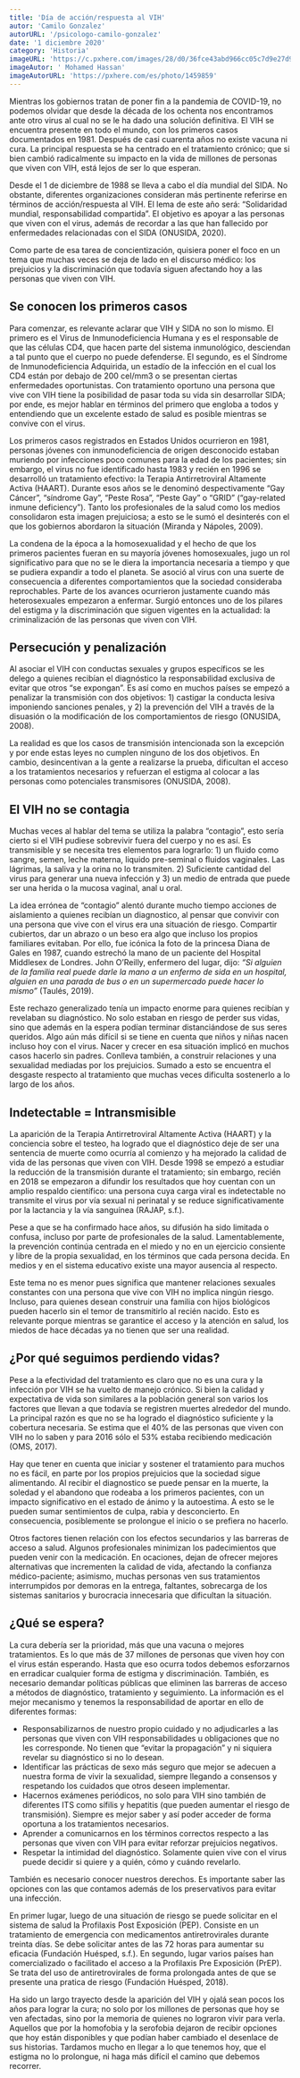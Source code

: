 ```yaml
---
title: 'Día de acción/respuesta al VIH'
autor: 'Camilo Gonzalez'
autorURL: '/psicologo-camilo-gonzalez'
date: '1 diciembre 2020'
category: 'Historia'
imageURL: 'https://c.pxhere.com/images/28/d0/36fce43abd966cc05c7d9e27d9b8-1459859.jpg!d'
imageAutor: ' Mohamed Hassan'
imageAutorURL: 'https://pxhere.com/es/photo/1459859'
---
```


Mientras los gobiernos tratan de poner fin a la pandemia de COVID-19, no podemos olvidar que desde la década de los ochenta nos encontramos ante otro virus al cual no se le ha dado una solución definitiva. El VIH se encuentra presente en todo el mundo, con los primeros casos documentados en 1981. Después de casi cuarenta años no existe vacuna ni cura. La principal respuesta se ha centrado en el tratamiento crónico; que si bien cambió radicalmente su impacto en la vida de millones de personas que viven con VIH, está lejos de ser lo que esperan.

Desde el 1 de diciembre de 1988 se lleva a cabo el día mundial del SIDA. No obstante, diferentes organizaciones consideran más pertinente referirse en términos de acción/respuesta al VIH. El lema de este año será: “Solidaridad mundial, responsabilidad compartida”. El objetivo es apoyar a las personas que viven con el virus, además de recordar a las que han fallecido por enfermedades relacionadas con el SIDA (ONUSIDA, 2020).

Como parte de esa tarea de concientización, quisiera poner el foco en un tema que muchas veces se deja de lado en el discurso médico: los prejuicios y la discriminación que todavía siguen afectando hoy a las personas que viven con VIH.

## Se conocen los primeros casos

Para comenzar, es relevante aclarar que VIH y SIDA no son lo mismo. El primero es el Virus de Inmunodeficiencia Humana y es el responsable de que las células CD4, que hacen parte del sistema inmunológico, desciendan a tal punto que el cuerpo no puede defenderse. El segundo, es el Síndrome de Inmunodeficiencia Adquirida, un estadío de la infección en el cual los CD4 están por debajo de 200 cel/mm3 o se presentan ciertas enfermedades oportunistas. Con tratamiento oportuno una persona que vive con VIH tiene la posibilidad de pasar toda su vida sin desarrollar SIDA; por ende, es mejor hablar en términos del primero que engloba a todos y entendiendo que un excelente estado de salud es posible mientras se convive con el virus.

<ImageCaption
  src="https://pbs.twimg.com/media/ETE1nVoXkAMBFIp?format=jpg&name=small"
  alt="peste_rosa"
  href="https://twitter.com/fedkukso/status/1238830394398724105"
  text="Diario Crónica – Argentina"
/>

Los primeros casos registrados en Estados Unidos ocurrieron en 1981, personas jóvenes con inmunodeficiencia de origen desconocido estaban muriendo por infecciones poco comunes para la edad de los pacientes; sin embargo, el virus no fue identificado hasta 1983 y recién en 1996 se desarrolló un tratamiento efectivo: la Terapia Antirretroviral Altamente Activa (HAART). Durante esos años se le denominó despectivamente “Gay Cáncer”, “síndrome Gay”, “Peste Rosa”, “Peste Gay” o “GRID” (“gay-related inmune deficiency”). Tanto los profesionales de la salud como los medios consolidaron esta imagen prejuiciosa; a esto se le sumó el desinterés con el que los gobiernos abordaron la situación (Miranda y Nápoles, 2009).

La condena de la época a la homosexualidad y el hecho de que los primeros pacientes fueran en su mayoría jóvenes homosexuales, jugo un rol significativo para que no se le diera la importancia necesaria a tiempo y que se pudiera expandir a todo el planeta. Se asoció al virus con una suerte de consecuencia a diferentes comportamientos que la sociedad consideraba reprochables. Parte de los avances ocurrieron justamente cuando más heterosexuales empezaron a enfermar. Surgió entonces uno de los pilares del estigma y la discriminación que siguen vigentes en la actualidad: la criminalización de las personas que viven con VIH.

## Persecución y penalización

Al asociar el VIH con conductas sexuales y grupos específicos se les delego a quienes recibían el diagnóstico la responsabilidad exclusiva de evitar que otros “se expongan”. Es así como en muchos países se empezó a penalizar la transmisión con dos objetivos: 1) castigar la conducta lesiva imponiendo sanciones penales, y 2) la prevención del VIH a través de la disuasión o la modificación de los comportamientos de riesgo (ONUSIDA, 2008).

<ImageCaption
  src="https://images.unsplash.com/photo-1495627055387-01ce4accae8e?ixlib=rb-1.2.1&ixid=MnwxMjA3fDB8MHxwaG90by1wYWdlfHx8fGVufDB8fHx8&auto=format&fit=crop&w=751&q=80"
  alt="soledad"
  href="https://unsplash.com/photos/7LJ20fadcwQ"
  text="Foto de Samuel Austin"
/>

La realidad es que los casos de transmisión intencionada son la excepción y por ende estas leyes no cumplen ninguno de los dos objetivos. En cambio, desincentivan a la gente a realizarse la prueba, dificultan el acceso a los tratamientos necesarios y refuerzan el estigma al colocar a las personas como potenciales transmisores (ONUSIDA, 2008).

## El VIH no se contagia

Muchas veces al hablar del tema se utiliza la palabra “contagio”, esto sería cierto si el VIH pudiese sobrevivir fuera del cuerpo y no es así. Es transmisible y se necesita tres elementos para lograrlo: 1) un fluido como sangre, semen, leche materna, liquido pre-seminal o fluidos vaginales. Las lágrimas, la saliva y la orina no lo transmiten. 2) Suficiente cantidad del virus para generar una nueva infección y 3) un medio de entrada que puede ser una herida o la mucosa vaginal, anal u oral.

La idea errónea de “contagio” alentó durante mucho tiempo acciones de aislamiento a quienes recibían un diagnostico, al pensar que convivir con una persona que vive con el virus era una situación de riesgo. Compartir cubiertos, dar un abrazo o un beso era algo que incluso los propios familiares evitaban. Por ello, fue icónica la foto de la princesa Diana de Gales en 1987, cuando estrechó la mano de un paciente del Hospital Middlesex de Londres. John O’Reilly, enfermero del lugar, dijo: _“Si alguien de la familia real puede darle la mano a un enfermo de sida en un hospital, alguien en una parada de bus o en un supermercado puede hacer lo mismo”_ (Taulés, 2019).

<ImageCaption
  src="https://www.ecestaticos.com/image/clipping/391/521/5228d69cf5a56c0bd4658bbe851c4609/el-pequeno-gran-gesto-de-lady-di-que-cambio-la-lucha-contra-el-sida.jpg"
  alt="Diana de Gales"
  href="https://www.vanitatis.elconfidencial.com/casas-reales/2019-12-01/lady-di-foto-gesto-lucha-sida_2356067/"
  text="Diana de Gales . Hospital Middlesex"
/>

Este rechazo generalizado tenía un impacto enorme para quienes recibían y revelaban su diagnóstico. No solo estaban en riesgo de perder sus vidas, sino que además en la espera podían terminar distanciándose de sus seres queridos. Algo aún más difícil si se tiene en cuenta que niños y niñas nacen incluso hoy con el virus. Nacer y crecer en esa situación implicó en muchos casos hacerlo sin padres. Conlleva también, a construir relaciones y una sexualidad mediadas por los prejuicios. Sumado a esto se encuentra el desgaste respecto al tratamiento que muchas veces dificulta sostenerlo a lo largo de los años.

## Indetectable = Intransmisible

La aparición de la Terapia Antirretroviral Altamente Activa (HAART) y la conciencia sobre el testeo, ha logrado que el diagnóstico deje de ser una sentencia de muerte como ocurría al comienzo y ha mejorado la calidad de vida de las personas que viven con VIH. Desde 1998 se empezó a estudiar la reducción de la transmisión durante el tratamiento; sin embargo, recién en 2018 se empezaron a difundir los resultados que hoy cuentan con un amplio respaldo científico: una persona cuya carga viral es indetectable no transmite el virus por vía sexual ni perinatal y se reduce significativamente por la lactancia y la vía sanguínea (RAJAP, s.f.).

<ImageCaption
  src="https://upload.wikimedia.org/wikipedia/commons/thumb/b/b9/Indetectable_es_intransmisible.png/800px-Indetectable_es_intransmisible.png"
  alt="indetectable = intransmisible"
  href="https://commons.m.wikimedia.org/wiki/File:Indetectable_es_intransmisible.png"
  text="Foto de Sangianense"
/>

Pese a que se ha confirmado hace años, su difusión ha sido limitada o confusa, incluso por parte de profesionales de la salud. Lamentablemente, la prevención continúa centrada en el miedo y no en un ejercicio consiente y libre de la propia sexualidad, en los términos que cada persona decida. En medios y en el sistema educativo existe una mayor ausencia al respecto.

Este tema no es menor pues significa que mantener relaciones sexuales constantes con una persona que vive con VIH no implica ningún riesgo. Incluso, para quienes desean construir una familia con hijos biológicos pueden hacerlo sin el temor de transmitirlo al recién nacido. Esto es relevante porque mientras se garantice el acceso y la atención en salud, los miedos de hace décadas ya no tienen que ser una realidad.

## ¿Por qué seguimos perdiendo vidas?

Pese a la efectividad del tratamiento es claro que no es una cura y la infección por VIH se ha vuelto de manejo crónico. Si bien la calidad y expectativa de vida son similares a la población general son varios los factores que llevan a que todavía se registren muertes alrededor del mundo. La principal razón es que no se ha logrado el diagnóstico suficiente y la cobertura necesaria. Se estima que el 40% de las personas que viven con VIH no lo saben y para 2016 sólo el 53% estaba recibiendo medicación (OMS, 2017).

Hay que tener en cuenta que iniciar y sostener el tratamiento para muchos no es fácil, en parte por los propios prejuicios que la sociedad sigue alimentando. Al recibir el diagnostico se puede pensar en la muerte, la soledad y el abandono que rodeaba a los primeros pacientes, con un impacto significativo en el estado de ánimo y la autoestima. A esto se le pueden sumar sentimientos de culpa, rabia y desconcierto. En consecuencia, posiblemente se prolongue el inicio o se prefiera no hacerlo.

<ImageCaption
  src="https://cdn.pixabay.com/photo/2017/02/04/23/02/candle-2038736_960_720.jpg"
  alt="luz"
  href="https://pixabay.com/es/photos/vela-la-luz-luz-de-una-vela-llama-2038736/"
  text="Foto de Andreas Lischka"
/>

Otros factores tienen relación con los efectos secundarios y las barreras de acceso a salud. Algunos profesionales minimizan los padecimientos que pueden venir con la medicación. En ocaciones, dejan de ofrecer mejores alternativas que incrementen la calidad de vida, afectando la confianza médico-paciente; asimismo, muchas personas ven sus tratamientos interrumpidos por demoras en la entrega, faltantes, sobrecarga de los sistemas sanitarios y burocracia innecesaria que dificultan la situación.

## ¿Qué se espera?

La cura debería ser la prioridad, más que una vacuna o mejores tratamientos. Es lo que más de 37 millones de personas que viven hoy con el virus están esperando. Hasta que eso ocurra todos debemos esforzarnos en erradicar cualquier forma de estigma y discriminación. También, es necesario demandar políticas públicas que eliminen las barreras de acceso a métodos de diagnóstico, tratamiento y seguimiento. La información es el mejor mecanismo y tenemos la responsabilidad de aportar en ello de diferentes formas:

- Responsabilizarnos de nuestro propio cuidado y no adjudicarles a las personas que viven con VIH responsabilidades u obligaciones que no les corresponde. No tienen que “evitar la propagación” y ni siquiera revelar su diagnóstico si no lo desean.
- Identificar las prácticas de sexo más seguro que mejor se adecuen a nuestra forma de vivir la sexualidad, siempre llegando a consensos y respetando los cuidados que otros deseen implementar.
- Hacernos exámenes periódicos, no solo para VIH sino también de diferentes ITS como sífilis y hepatitis (que pueden aumentar el riesgo de transmisión). Siempre es mejor saber y así poder acceder de forma oportuna a los tratamientos necesarios.
- Aprender a comunicarnos en los términos correctos respecto a las personas que viven con VIH para evitar reforzar prejuicios negativos.
- Respetar la intimidad del diagnóstico. Solamente quien vive con el virus puede decidir si quiere y a quién, cómo y cuándo revelarlo.

También es necesario conocer nuestros derechos. Es importante saber las opciones con las que contamos además de los preservativos para evitar una infección.

En primer lugar, luego de una situación de riesgo se puede solicitar en el sistema de salud la Profilaxis Post Exposición (PEP). Consiste en un tratamiento de emergencia con medicamentos antiretrovirales durante treinta días. Se debe solicitar antes de las 72 horas para aumentar su eficacia (Fundación Huésped, s.f.). En segundo, lugar varios países han comercializado o facilitado el acceso a la Profilaxis Pre Exposición (PrEP). Se trata del uso de antiretrovirales de forma prolongada antes de que se presente una pratica de riesgo (Fundación Huésped, 2018).

<ImageCaption
  src="https://upload.wikimedia.org/wikipedia/commons/thumb/c/c7/Truvada_for_PrEP_HIV_Prevention_Prescription_Pill_Bottle_%2848610088067%29.jpg/800px-Truvada_for_PrEP_HIV_Prevention_Prescription_Pill_Bottle_%2848610088067%29.jpg"
  alt="truvada"
  href="https://www.flickr.com/photos/diversey/48610088067/"
  text="Foto de Tony Webster"
/>

Ha sido un largo trayecto desde la aparición del VIH y ojalá sean pocos los años para lograr la cura; no solo por los millones de personas que hoy se ven afectadas, sino por la memoria de quienes no lograron vivir para verla. Aquellos que por la homofobia y la serofobia dejaron de recibir opciones que hoy están disponibles y que podían haber cambiado el desenlace de sus historias. Tardamos mucho en llegar a lo que tenemos hoy, que el estigma no lo prolongue, ni haga más difícil el camino que debemos recorrer.
